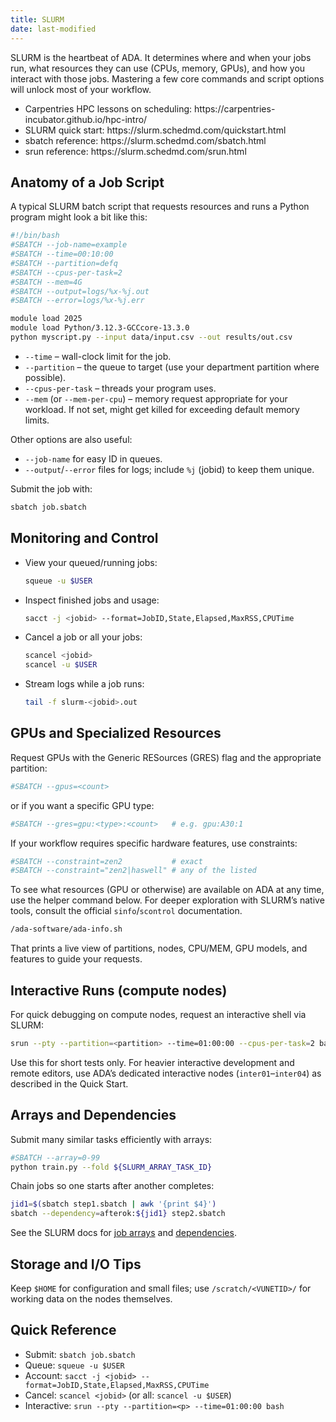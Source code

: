 ```yaml
---
title: SLURM
date: last-modified
---
```


SLURM is the heartbeat of ADA. It determines where and when your jobs run, what resources they can use (CPUs, memory, GPUs), and how you interact with those jobs. Mastering a few core commands and script options will unlock most of your workflow.

::: {.callout-tip title="Read this first"}
- Carpentries HPC lessons on scheduling: https://carpentries-incubator.github.io/hpc-intro/
- SLURM quick start: https://slurm.schedmd.com/quickstart.html
- sbatch reference: https://slurm.schedmd.com/sbatch.html
- srun reference: https://slurm.schedmd.com/srun.html
:::

## Anatomy of a Job Script

A typical SLURM batch script that requests resources and runs a Python program might look a bit like this:

```bash
#!/bin/bash
#SBATCH --job-name=example
#SBATCH --time=00:10:00
#SBATCH --partition=defq
#SBATCH --cpus-per-task=2
#SBATCH --mem=4G
#SBATCH --output=logs/%x-%j.out
#SBATCH --error=logs/%x-%j.err

module load 2025
module load Python/3.12.3-GCCcore-13.3.0
python myscript.py --input data/input.csv --out results/out.csv
```

::: {.callout-important title="Always include these"}
- `--time` – wall-clock limit for the job.
- `--partition` – the queue to target (use your department partition where possible).
- `--cpus-per-task` – threads your program uses.
- `--mem` (or `--mem-per-cpu`) – memory request appropriate for your workload. If not set, might get killed for exceeding default memory limits.
:::

Other options are also useful:

- `--job-name` for easy ID in queues.
- `--output`/`--error` files for logs; include `%j` (jobid) to keep them unique.

Submit the job with:

```sh
sbatch job.sbatch
```

## Monitoring and Control

- View your queued/running jobs:
  ```sh
  squeue -u $USER
  ```
- Inspect finished jobs and usage:
  ```sh
  sacct -j <jobid> --format=JobID,State,Elapsed,MaxRSS,CPUTime
  ```
- Cancel a job or all your jobs:
  ```sh
  scancel <jobid>
  scancel -u $USER
  ```
- Stream logs while a job runs:
  ```sh
  tail -f slurm-<jobid>.out
  ```

## GPUs and Specialized Resources

Request GPUs with the Generic RESources (GRES) flag and the appropriate partition:

```bash
#SBATCH --gpus=<count>
```

or if you want a specific GPU type:

```bash
#SBATCH --gres=gpu:<type>:<count>   # e.g. gpu:A30:1
```

If your workflow requires specific hardware features, use constraints:

```bash
#SBATCH --constraint=zen2           # exact
#SBATCH --constraint="zen2|haswell" # any of the listed
```

To see what resources (GPU or otherwise) are available on ADA at any time, use the helper command below. For deeper exploration with SLURM’s native tools, consult the official `sinfo`/`scontrol` documentation.

```sh
/ada-software/ada-info.sh
```

That prints a live view of partitions, nodes, CPU/MEM, GPU models, and features to guide your requests.

## Interactive Runs (compute nodes)

For quick debugging on compute nodes, request an interactive shell via SLURM:

```sh
srun --pty --partition=<partition> --time=01:00:00 --cpus-per-task=2 bash
```

Use this for short tests only. For heavier interactive development and remote editors, use ADA’s dedicated interactive nodes (`inter01`–`inter04`) as described in the Quick Start.

## Arrays and Dependencies

Submit many similar tasks efficiently with arrays:

```bash
#SBATCH --array=0-99
python train.py --fold ${SLURM_ARRAY_TASK_ID}
```

Chain jobs so one starts after another completes:

```sh
jid1=$(sbatch step1.sbatch | awk '{print $4}')
sbatch --dependency=afterok:${jid1} step2.sbatch
```

See the SLURM docs for [job arrays](https://slurm.schedmd.com/job_array.html) and [dependencies](https://slurm.schedmd.com/sbatch.html#OPT_dependency).

## Storage and I/O Tips

Keep `$HOME` for configuration and small files; use `/scratch/<VUNETID>/` for working data on the nodes themselves. 

## Quick Reference

- Submit: `sbatch job.sbatch`
- Queue: `squeue -u $USER`
- Account: `sacct -j <jobid> --format=JobID,State,Elapsed,MaxRSS,CPUTime`
- Cancel: `scancel <jobid>` (or all: `scancel -u $USER`)
- Interactive: `srun --pty --partition=<p> --time=01:00:00 bash`
